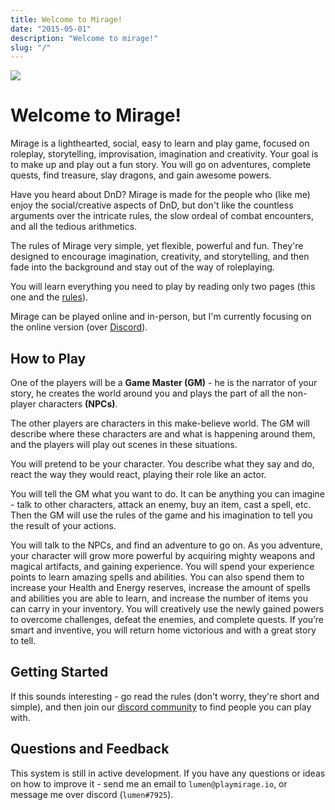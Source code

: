 ```yaml
---
title: Welcome to Mirage!
date: "2015-05-01"
description: "Welcome to mirage!"
slug: "/"
---
```



<img className="header-img" src={valleyImage}/>

# Welcome to Mirage!

Mirage is a lighthearted, social, easy to learn and play game, focused on roleplay, storytelling, improvisation, imagination and creativity. Your goal is to make up and play out a fun story. You will go on adventures, complete quests, find treasure, slay dragons, and gain awesome powers.

Have you heard about DnD? Mirage is made for the people who (like me) enjoy the social/creative aspects of DnD, but don't like the countless arguments over the intricate rules, the slow ordeal of combat encounters, and all the tedious arithmetics.

The rules of Mirage very simple, yet flexible, powerful and fun. They're designed to encourage imagination, creativity, and storytelling, and then fade into the background and stay out of the way of roleplaying.

You will learn everything you need to play by reading only two pages (this one and the [rules](/rules)).

Mirage can be played online and in-person, but I'm currently focusing on the online version (over [Discord](https://discord.gg/zt4N23d)).

## How to Play
One of the players will be a **Game Master (GM)** - he is the narrator of your story, he creates the world around you and plays the part of all the non-player characters **(NPCs)**.

The other players are characters in this make-believe world. The GM will describe where these characters are and what is happening around them, and the players will play out scenes in these situations.

You will pretend to be your character. You describe what they say and do, react the way they would react, playing their role like an actor.

You will tell the GM what you want to do. It can be anything you can imagine - talk to other characters, attack an enemy, buy an item, cast a spell, etc. Then the GM will use the rules of the game and his imagination to tell you the result of your actions.

You will talk to the NPCs, and find an adventure to go on. As you adventure, your character will grow more powerful by acquiring mighty weapons and magical artifacts, and gaining experience. You will spend your experience points to learn amazing spells and abilities. You can also spend them to increase your Health and Energy reserves, increase the amount of spells and abilities you are able to learn, and increase the number of items you can carry in your inventory. You will creatively use the newly gained powers to overcome challenges, defeat the enemies, and complete quests. If you’re smart and inventive, you will return home victorious and with a great story to tell.

## Getting Started

If this sounds interesting - go read the <Link to="/rules">rules</Link> (don't worry, they're short and simple), and then join our [discord community](https://discord.gg/zt4N23d) to find people you can play with.

## Questions and Feedback

This system is still in active development. If you have any questions or ideas on how to improve it - send me an email to `lumen@playmirage.io`, or message me over discord (`lumen#7925`).
